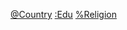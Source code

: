 {{Categories by country|nocat}}

[[Category:宗教教育|@Country]]
[[Category:各國宗教|:Edu]]
[[Category:各国各主题教育|%Religion]]
